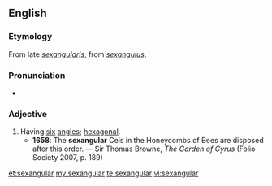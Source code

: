 ==English==

===Etymology===
From late {{etyl|la}} ''[[sexangularis]]'', from ''[[sexangulus]]''.

===Pronunciation===
* {{IPA|/sɛkˈsæŋɡjʊlə/}}

===Adjective===
{{en-adj}}

# Having [[six]] [[angles]]; [[hexagonal]].
#* '''1658''': The '''sexangular''' Cels in the Honeycombs of Bees are disposed after this order. — Sir Thomas Browne, ''The Garden of Cyrus'' (Folio Society 2007, p. 189)

[[et:sexangular]]
[[my:sexangular]]
[[te:sexangular]]
[[vi:sexangular]]